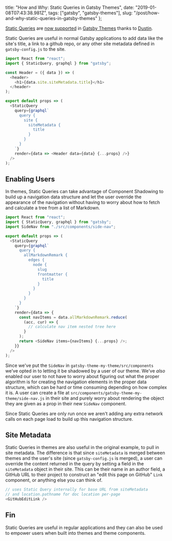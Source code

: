   title: "How and Why: Static Queries in Gatsby Themes",
  date: "2019-01-08T07:43:38.981Z",
  tags: ["gatsby", "gatsby-themes"],
  slug: "/post/how-and-why-static-queries-in-gatsby-themes"
};

[Static Queries](https://www.gatsbyjs.org/docs/static-query/)
are
[now supported](https://github.com/gatsbyjs/gatsby/pull/10786)
in
[Gatsby Themes](https://www.gatsbyjs.org/blog/2018-11-11-introducing-gatsby-themes/)
thanks to [Dustin](https://twitter.com/SchauDustin).

Static Queries are useful in normal Gatsby applications to
add data like the site's title, a link to a github repo, or
any other site metadata defined in `gatsby-config.js` to the
site.

```js
import React from "react";
import { StaticQuery, graphql } from "gatsby";

const Header = ({ data }) => (
  <header>
    <h1>{data.site.siteMetadata.title}</h1>
  </header>
);

export default props => (
  <StaticQuery
    query={graphql`
      query {
        site {
          siteMetadata {
            title
          }
        }
      }
    `}
    render={data => <Header data={data} {...props} />}
  />
);
```

## Enabling Users

In themes, Static Queries can take advantage of Component
Shadowing to build up a navigation data structure and let
the user override the appearance of the navigation without
having to worry about how to fetch and calculate a tree from
a list of Markdown.

```js
import React from "react";
import { StaticQuery, graphql } from "gatsby";
import SideNav from "./src/components/side-nav";

export default props => (
  <StaticQuery
    query={graphql`
      query {
        allMarkdownRemark {
          edges {
            node {
              slug
              frontmatter {
                title
              }
            }
          }
        }
      }
    `}
    render={data => {
      const navItems = data.allMarkdownRemark.reduce(
        (acc, cur) => {
          // calculate nav item nested tree here
        }
      );
      return <SideNav items={navItems} {...props} />;
    }}
  />
);
```

Since we've put the `SideNav` in
`gatsby-theme-my-theme/src/components` we've opted in to
letting it be shadowed by a user of our theme. We've _also_
enabled our user to not have to worry about figuring out
what the proper algorithm is for creating the navigation
elements in the proper data structure, which can be hard or
time consuming depending on how complex it is. A user can
create a file at
`src/components/gatsby-theme-my-theme/side-nav.js` in their
site and purely worry about rendering the object they are
given as a prop in their new `SideNav` component.

Since Static Queries are only run once we aren't adding any
extra network calls on each page load to build up this
navigation structure.

## Site Metadata

Static Queries in themes are also useful in the original
example, to pull in site metadata. The difference is that
since `siteMetadata` is merged between themes and the user's
site (since `gatsby-config.js` is merged), a user can
override the content returned in the query by setting a
field in the `siteMetadata` object in their site. This can
be their name in an author field, a GitHub URL to their
project to construct an "edit this page on GitHub" `Link`
component, or anything else you can think of.

```js
// uses Static Query internally for base URL from siteMetadata
// and location.pathname for doc location per-page
<GitHubEditLink />
```

## Fin

Static Queries are useful in regular applications and they
can also be used to empower users when built into themes and
theme components.
